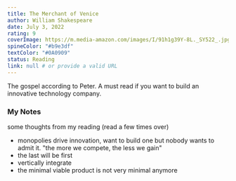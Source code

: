 ```yaml
---
title: The Merchant of Venice 
author: William Shakespeare 
date: July 3, 2022
rating: 9
coverImage: https://m.media-amazon.com/images/I/91h1g39Y-8L._SY522_.jpg
spineColor: "#b9e3df"
textColor: "#0A0909"
status: Reading
link: null # or provide a valid URL
---
```


The gospel according to Peter. A must read if you want to build an innovative technology company.


### My Notes

some thoughts from my reading (read a few times over)

- monopolies drive innovation, want to build one but nobody wants to admit it. "the more we compete, the less we gain"
- the last will be first 
- vertically integrate 
- the minimal viable product is not very minimal anymore


